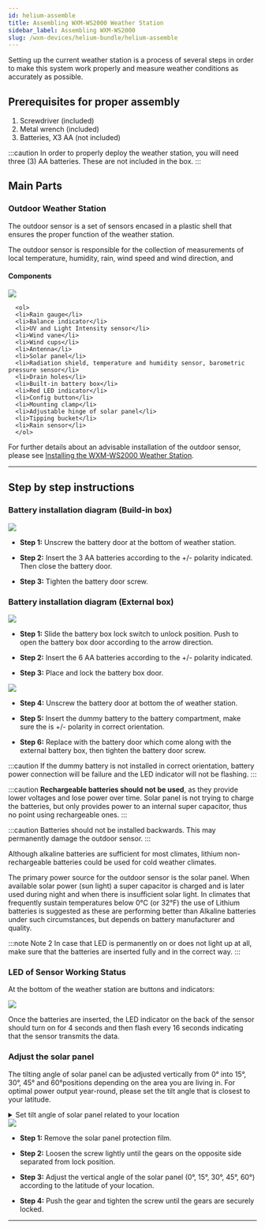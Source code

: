 ```yaml
---
id: helium-assemble
title: Assembling WXM-WS2000 Weather Station
sidebar_label: Assembling WXM-WS2000
slug: /wxm-devices/helium-bundle/helium-assemble
---
```



Setting up the current weather station is a process of several steps in order to make this system work properly
and measure weather conditions as accurately as possible.

## Prerequisites for proper assembly

1. Screwdriver (included)
2. Metal wrench (included)
3. Batteries, X3 AA (not included)

:::caution
In order to properly deploy the weather station, you will need three (3) AA batteries. These are not included in the box.
:::

## Main Parts

### Outdoor Weather Station 

The outdoor sensor is a set of sensors encased in a plastic shell that ensures the proper function of the weather station.

The outdoor sensor is responsible for the collection of measurements of local temperature, humidity, rain, wind speed and wind direction, and

<h4>Components</h4>
  
<section class="explanation two-columns">
    <img src={useBaseUrl("/img/wxm-devices/helium-bundle/ws2000a_b-parts.svg")} />
  <div>  
    
      <ol>
      <li>Rain gauge</li>
      <li>Balance indicator</li>
      <li>UV and Light Intensity sensor</li>
      <li>Wind vane</li>
      <li>Wind cups</li>
      <li>Antenna</li>
      <li>Solar panel</li>
      <li>Radiation shield, temperature and humidity sensor, barometric pressure sensor</li>
      <li>Drain holes</li>
      <li>Built-in battery box</li>
      <li>Red LED indicator</li>
      <li>Config button</li>
      <li>Mounting clamp</li>
      <li>Adjustable hinge of solar panel</li>
      <li>Tipping bucket</li>
      <li>Rain sensor</li>
      </ol> 
  </div>
</section>

For further details about an advisable installation of the outdoor sensor, please see [Installing the WXM-WS2000 Weather Station](/wxm-devices/helium-bundle/helium-install-weather-station).

<hr/>

## Step by step instructions

### Battery installation diagram (Build-in box)

<div class="control">
    <img src={useBaseUrl("/img/wxm-devices/helium-bundle/battery diagram-1.svg")} />
</div>

- **Step 1:** Unscrew the battery door at the bottom of weather station.

- **Step 2:** Insert the 3 AA batteries according to the +/- polarity indicated. Then close the battery door.

- **Step 3:** Tighten the battery door screw.

### Battery installation diagram (External box)

  <div class="control">
    <img src={useBaseUrl("/img/wxm-devices/helium-bundle/external-battery-box.svg")} />
  </div>

  - **Step 1:** Slide the battery box lock switch to unlock position. Push to open the battery box door according to the arrow direction.

  - **Step 2:** Insert the 6 AA batteries according to the +/- polarity indicated.

  - **Step 3:**  Place and lock the battery box door.

<div class="control">
  <img src={useBaseUrl("/img/wxm-devices/helium-bundle/battery-diagram-2.svg")} />
</div>

  - **Step 4:**  Unscrew the battery door at bottom the of weather station.

  - **Step 5:**  Insert the dummy battery to the battery compartment, make sure the is +/- polarity in correct orientation.

  - **Step 6:**  Replace with the battery door which come along with the external battery box, then tighten the battery door screw.


:::caution
If the dummy battery is not installed in correct orientation, battery power connection will be
failure and the LED indicator will not be flashing.
:::

:::caution
**Rechargeable batteries should not be used**, as they provide lower voltages and lose power over time.
Solar panel is not trying to charge the batteries, but only provides power to an internal super capacitor,
thus no point using rechargeable ones.
:::

:::caution
Batteries should not be installed backwards. This may permanently damage the outdoor sensor.
:::

Although alkaline batteries are sufficient for most climates, lithium non-rechargeable batteries could be used for cold weather climates.

The primary power source for the outdoor sensor is the solar panel. When available solar power (sun light) a super capacitor is charged
and is later used during night and when there is insufficient solar light.
In climates that frequently sustain temperatures below 0°C (or 32°F) the use of Lithium batteries is suggested
as these are performing better than Alkaline batteries under such circumstances, but depends on battery manufacturer and quality.

:::note Note 2
In case that LED is permanently on or does not light up at all,
make sure that the batteries are inserted fully and in the correct way.
:::

### LED of Sensor Working Status

At the bottom of the weather station are buttons and indicators:

<div class="control">
    <img src={useBaseUrl("/img/wxm-devices/helium-bundle/button-indicators.svg")} />
</div>

Once the batteries are inserted, the LED indicator on the back of the sensor should turn on for 4 seconds
and then flash every 16 seconds indicating that the sensor transmits the data.

### Adjust the solar panel

The tilting angle of solar panel can be adjusted vertically from 0° into 15°, 30°, 45° and 60°positions depending on the area you are living in. For optimal power output year-round,
please set the tilt angle that is closest to your latitude.

<details class="accordion">

<summary>Set tilt angle of solar panel related to your location</summary>

| Location ( latitude, longtitude)  | Solar panel tilt angle    |     
| -----------------------           | ------------------------  |
| Hamburg (53.558, 9.7874)          | 60°                       |
| Chicago (42.1146, -88.0464)       | 45°                       |
| Houston (29.7711, -95.3552)       | 30°                       |
| Bangkok (14.2752, 100.5684)       | 15°                       |
| Sydney (-33.5738, 151.3053) *     | 30°                       |

** *Sensors installed in Southern Hemisphere must have their solar panels facing North. **

<div class="control">
    <img src={useBaseUrl("/img/wxm-devices/helium-bundle/tilt-angle.svg")} />
</div>

</details>

<div class="control">
  <img src={useBaseUrl("/img/wxm-devices/helium-bundle/adjust-solar-panel.svg")} />
</div>

- **Step 1:** Remove the solar panel protection film.

- **Step 2:** Loosen the screw lightly until the gears on the opposite side separated from lock position.

- **Step 3:** Adjust the vertical angle of the solar panel (0°, 15°, 30°, 45°, 60°) according to the latitude of your location.

- **Step 4:** Push the gear and tighten the screw until the gears are securely locked.

<hr/>